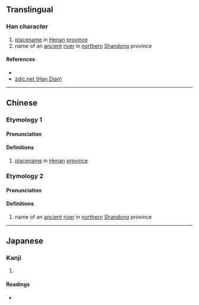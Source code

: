 {{character info/new}}
==Translingual==

===Han character===
{{Han char|rn=85|rad=水|as=11|sn=14|four=36193|canj=EWVF|ids=⿰氵累}}

# [[placename]] in [[Henan]] [[province]]
# name of an [[ancient]] [[river]] in [[northern]] [[Shandong]] province

====References====
* {{Han ref|kx=0647.050|dkj=18169|dj=1057.030|hdz=31723.090|uh=6F2F|ud=28463|bh=BAAA|bd=47786}}
* [http://www.zdic.net/z/1d/js/6F2F.htm zdic.net (Han Dian)]

----

==Chinese==
{{zh-forms}}

===Etymology 1===
====Pronunciation====
{{zh-pron
|m=luò
|c=lok3
|mc=
|oc=
|ma=
|cat=pn
}}

====Definitions====
{{zh-hanzi}}

# [[placename]] in [[Henan]] [[province]]

===Etymology 2===
====Pronunciation====
{{zh-pron
|m=tà
|c=taap3
|mc=y
|oc=y
|ma=
|cat=pn
}}

====Definitions====
{{zh-hanzi}}

# name of an [[ancient]] [[river]] in [[northern]] [[Shandong]] province

----

==Japanese==

===Kanji===
{{ja-kanji|grade=|rs=水11}}

# {{defn|lang=ja|sort=水11}}

====Readings====
* {{ja-readings|on=[[とう]] (tō), [[るい]] (rui)|kun=}}
